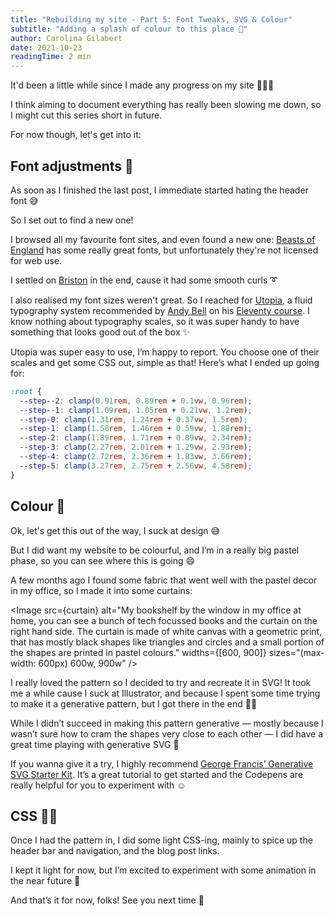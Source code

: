 ```yaml
---
title: "Rebuilding my site - Part 5: Font Tweaks, SVG & Colour"
subtitle: "Adding a splash of colour to this place 🌈"
author: Carolina Gilabert
date: 2021-10-23
readingTime: 2 min
---
```



It'd been a little while since I made any progress on my site 🙇🏼‍♀️

I think aiming to document everything has really been slowing me down, so I might cut this series short in future.

For now though, let's get into it:

## Font adjustments 🔡

As soon as I finished the last post, I immediate started hating the header font 😅

So I set out to find a new one!

I browsed all my favourite font sites, and even found a new one: [Beasts of England](https://beastsofengland.co/) has some really great fonts, but unfortunately they're not licensed for web use.

I settled on [Briston](https://www.myfonts.com/fonts/fenotype/briston/) in the end, cause it had some smooth curls ➰

I also realised my font sizes weren't great. So I reached for [Utopia](https://utopia.fyi), a fluid typography system recommended by [Andy Bell](https://piccalil.li) on his [Eleventy course](https://learneleventyfromscratch.com). I know nothing about typography scales, so it was super handy to have something that looks good out of the box ✨

Utopia was super easy to use, I’m happy to report. You choose one of their scales and get some CSS out, simple as that! Here’s what I ended up going for:

```css
:root {
  --step--2: clamp(0.91rem, 0.89rem + 0.1vw, 0.96rem);
  --step--1: clamp(1.09rem, 1.05rem + 0.21vw, 1.2rem);
  --step-0: clamp(1.31rem, 1.24rem + 0.37vw, 1.5rem);
  --step-1: clamp(1.58rem, 1.46rem + 0.59vw, 1.88rem);
  --step-2: clamp(1.89rem, 1.71rem + 0.89vw, 2.34rem);
  --step-3: clamp(2.27rem, 2.01rem + 1.29vw, 2.93rem);
  --step-4: clamp(2.72rem, 2.36rem + 1.83vw, 3.66rem);
  --step-5: clamp(3.27rem, 2.75rem + 2.56vw, 4.58rem);
}
```

## Colour 🎨

Ok, let's get this out of the way, I suck at design 😅

But I did want my website to be colourful, and I’m in a really big pastel phase, so you can see where this is going 😄

A few months ago I found some fabric that went well with the pastel decor in my office, so I made it into some curtains:

<Image
  src={curtain}
  alt="My bookshelf by the window in my office at home, you can see a bunch of tech focussed books and the curtain on the right hand side. The curtain is made of white canvas with a geometric print, that has mostly black shapes like triangles and circles and a small portion of the shapes are printed in pastel colours."
  widths={[600, 900]}
  sizes="(max-width: 600px) 600w, 900w"
/>

I really loved the pattern so I decided to try and recreate it in SVG! It took me a while cause I suck at Illustrator, and because I spent some time trying to make it a generative pattern, but I got there in the end 🙌🏼

While I didn’t succeed in making this pattern generative — mostly because I wasn’t sure how to cram the shapes very close to each other — I did have a great time playing with generative SVG 🥳

If you wanna give it a try, I highly recommend [George Francis’ Generative SVG Starter Kit](https://georgefrancis.dev/writing/a-generative-svg-starter-kit/). It’s a great tutorial to get started and the Codepens are really helpful for you to experiment with ☺️

## CSS 💅🏼

Once I had the pattern in, I did some light CSS-ing, mainly to spice up the header bar and navigation, and the blog post links.

I kept it light for now, but I’m excited to experiment with some animation in the near future 💫

And that’s it for now, folks! See you next time 💛
